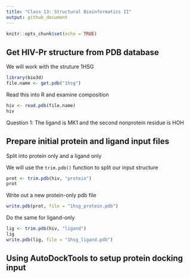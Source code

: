 ```yaml
---
title: "Class 13: Structural Bioinformatics II"
output: github_document
---
```


```r
knitr::opts_chunk$set(echo = TRUE)
```

## Get HIV-Pr structure from PDB database

We will work with the struture 1HSG

```r
library(bio3d)
file.name <- get.pdb("1hsg")
```

Read this into R and examine composition

```r
hiv <- read.pdb(file.name)
hiv
```

Question 1: The ligand is MK1 and the second nonprotein residue is HOH

## Prepare initial protein and ligand input files

Split into protein only and a ligand only

We will use the `trim.pdb()` function to split our input structure

```r
prot <- trim.pdb(hiv, "protein")
prot
```

Write out a new protein-only pdb file

```r
write.pdb(prot, file = "1hsg_protein.pdb")
```

Do the same for ligand-only

```r
lig <- trim.pdb(hiv, "ligand")
lig
write.pdb(lig, file = "1hsg_ligand.pdb")
```

## Using AutoDockTools to setup protein docking input